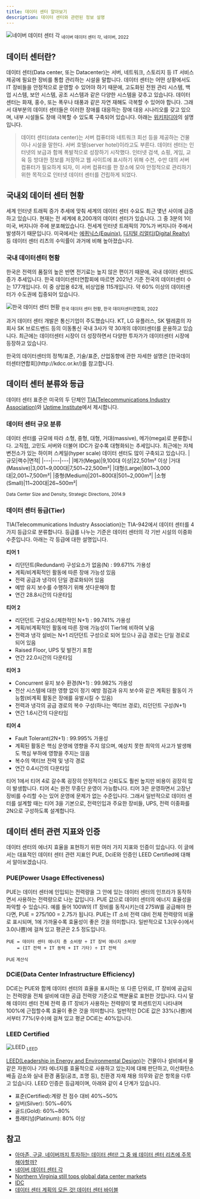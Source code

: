 ```yaml
---
title: 데이터 센터 알아보기
description: 데이터 센터와 관련된 정보 설명
---
```



![네이버 데이터 센터 각](https://www.navercorp.com/img/ko/mobile/value/img_datacenter.png)
<sub>네이버 데이터 센터 각, 네이버, 2022</sub>

## 데이터 센터란?
데이터 센터(Data center, 또는 Datacenter)는 서버, 네트워크, 스토리지 등 IT 서비스 제공에 필요한 장비를 통합 관리하는 시설을 말합니다.
데이터 센터는 어떤 상황에서도 IT 장비들을 안정적으로 운영할 수 있어야 하기 때문에, 고도화된 전원 관리 시스템, 백업 시스템, 보안 시스템, 공조 시스템과 같은 다양한 시스템을 갖추고 있습니다.
데이터 센터는 화재, 홍수, 또는 폭우나 태풍과 같은 자연 재해도 극복할 수 있어야 합니다. 그래서 대부분의 데이터 센터들은 이러한 장애를 대응하는 장애 대응 시나리오를 갖고 있으며, 내부 시설들도 장애 극복할 수 있도록 구축되어 있습니다.
아래는 [위키피디아](https://ko.wikipedia.org/wiki/%EB%8D%B0%EC%9D%B4%ED%84%B0_%EC%84%BC%ED%84%B0)의 설명입니다.

> 데이터 센터(data center)는 서버 컴퓨터와 네트워크 회선 등을 제공하는 건물이나 시설을 말한다. 서버 호텔(server hotel)이라고도 부른다.
데이터 센터는 인터넷의 보급과 함께 폭발적으로 성장하기 시작했다. 인터넷 검색, 쇼핑, 게임, 교육 등 방대한 정보를 저장하고 웹 사이트에 표시하기 위해
수천, 수만 대의 서버 컴퓨터가 필요하게 되자, 이 서버 컴퓨터를 한 장소에 모아 안정적으로 관리하기 위한 목적으로 인터넷 데이터 센터를 건립하게 되었다.

## 국내외 데이터 센터 현황
세계 인터넷 트래픽 증가 추세에 맞춰 세계의 데이터 센터 수요도 최근 몇년 사이에 급증하고 있습니다. 현재는 전 세계에 8,200개의 데이터 센터가 있습니다. 그 중 3분의 1이 미국, 버지니아 주에 분포해있습니다. 전세계 인터넷 트래픽의 70%가 버지니아 주에서 발생하기 때문입니다.
미국에서는 [에퀴닉스(Equinix)](https://www.equinix.kr/), [디지털 리얼티(Digital Realty)](https://www.digitalrealty.com/) 등 데이터 센터 리츠의 수익률이 과거에 비해 높아졌습니다.

### 국내 데이터센터 현황
한국은 전력의 품질의 높은 반면 전기료는 높지 않은 편이기 때문에, 국내 데이터 센터도 증가 추세입니다. 한국 데이터센터연합회에 따르면 2021년 기준 전국의 데이터센터 수는 177개입니다.
이 중 상업용 62개, 비상업용 115개입니다. 약 60% 이상의 데이터센터가 수도권에 집중되어 있습니다.

![한국 데이터 센터 현황](/images/datacenter/datacenter_05.png)
<sub>한국 데이터 센터 현황, 한국 데이터센터연합회, 2022</sub>

과거 데이터 센터 개발은 통신기업이 주도했습니다. KT, LG 유플러스, SK 텔레콤의 자회사 SK 브로드밴드 등의 이동통신 국내 3사가 약 30개의 데이터센터를 운용하고 있습니다.
최근에는 데이터센터 시장이 더 성장하면서 다양한 투자가가 데이터센터 시장에 등장하고 있습니다.

<Callout type="info" emoji="💡">
    한국의 데이터센터의 정책/표준, 기술/표준, 산업동향에 관한 자세한 설명은 [한국데이터센터연합회](http://kdcc.or.kr/)를 참고합니다.
</Callout>

## 데이터 센터 분류와 등급
데이터 센터 표준은 미국의 두 단체인 [TIA(Telecommunications Industry Association)](https://en.wikipedia.org/wiki/Telecommunications_Industry_Association)와
[Uptime Institute](https://uptimeinstitute.com/)에서 제시합니다.

### 데이터 센터 규모 분류
데이터 센터를 규모에 따라 소형, 중형, 대형, 거대(massive), 메가(mega)로 분류합니다. 고직접, 고민도 서버와 더불어 IDC가 갈수록 대형화되는 추세입니다.
최근에는 자체 변전소가 있는 하이퍼 스케일(hyper scale) 데이터 센터도 많이 구축되고 있습니다.
|규모|랙수|면적|
|---|---|---|
|메가(Mega)|9,100대 이상|22,501m² 이상
|거대(Massive)|3,001~9,000대|7,501~22,500m²|
|대형(Large)|801~3,000대|2,001~7,500m²|
|중형(Medium)|201~800대|501~2,000m²|
|소형(Small)|11~200대|26~500m²|

<sub>Data Center Size and Density, Strategic Directions, 2014.9</sub>

### 데이터 센터 등급(Tier)
TIA(Telecommunications Industry Association)는 TIA-942에서 데이터 센터를 4 가지 등급으로 분류합니다.
등급를 나누는 기준은 데이터 센터의 각 기반 시설의 이중화 수준입니다. 아래는 각 등급에 대한 설명입니다.

**티어 1**
* 리던던트(Redundant) 구성요소가 없음(N) : 99.671% 가용성
* 계획/비계획적인 활동에 따른 장애 가능성 있음
* 전력 공급과 냉각이 단일 경로화되어 있음
* 예방 유지 보수를 수행하기 위해 셧다운해야 함
* 연간 28.8시간의 다운타임

**티어 2**
* 리던던트 구성요소(제한적인 N+1) : 99.741% 가용성
* 계획/비계획적인 활동에 따른 장애 가능성이 Tier1에 비하여 낮음
* 전력과 냉각 설비는 N+1 리던던트 구성으로 되어 있으나 공급 경로는 단일 경로로 되어 있음
* Raised Floor, UPS 및 발전기 포함
* 연간 22.0시간의 다운타임

**티어 3**
* Concurrent 유지 보수 환경(N+1) : 99.982% 가용성
* 전산 시스템에 대한 영향 없이 정기 예방 점검과 유지 보수와 같은 계획된 활동이 가능함(비계획 활동은 장애를 유발시킬 수 있음)
* 전력과 냉각의 공급 경로의 복수 구성(하나는 액티브 경로), 리던던트 구성(N+1)
* 연간 1.6시간의 다운타임

**티어 4**
* Fault Tolerant(2N+1) : 99.995% 가용성
* 계획된 활동은 핵심 운영에 영향을 주지 않으며, 예상치 못한 최악의 사고가 발생해도 핵심 부하에 영향을 주지는 않음
* 복수의 액티브 전력 및 냉각 경로
* 연간 0.4시간의 다운타임

티어 1에서 티어 4로 갈수록 굉장히 안정적이고 신뢰도도 훨씬 높지만 비용이 굉장히 많이 발생합니다. 티어 4는 완전 무중단 운영이 가능합니다.
티어 3은 운영하면서 고장난 장비를 수리할 수는 있어 운영에 문제가 없는 수준입니다. 그래서 일반적으로 데이터 센터를
설계할 때는 티어 3을 기본으로, 전력인입과 주요한 장비들, UPS, 전력 이중화를 2N으로 구성하도록 설계합니다.

## 데이터 센터 관련 지표와 인증
데이터 센터의 에너지 효율을 표현하기 위한 여러 가지 지표와 인증이 있습니다. 이 글에서는 대표적인 데이터 센터 관련 지표인 PUE, DciE와 인증인 LEED Certified에 대해서 알아보겠습니다.

### PUE(Power Usage Effectiveness)
PUE는 데이터 센터에 인입되는 전력량을 그 안에 있는 데이터 센터의 인프라가 동작하면서 사용하는 전력량으로 나눈 값입니다. PUE 값으로 데이터 센터의 에너지 효율성을 파악할 수 있습니다.
예를 들어 100W의 IT 장비를 동작시키는데 275W를 공급해야 한다면, PUE = 275/100 = 2.75가 됩니다.
PUE는 IT 소비 전력 대비 전체 전력량의 비율로 표시되며, 1에 가까울수록 효율성이 좋은 것을 의미합니다. 일반적으로 1.3(우수)에서 3.0(나쁨)에 걸쳐 있고 평균은 2.5 정도입니다.
```shell
PUE = 데이터 센터 에너지 총 소비량 ÷ IT 장비 에너지 소비량
    = (IT 전력 + IT 동력 + IT 기타) ÷ IT 전력
```
<sub>PUE 계산식</sub>

### DCiE(Data Center Infrastructure Efficiency)
DCiE는 PUE와 함께 데이터 센터의 효율을 표시하는 또 다른 단위로, IT 장비에 공급되는 전력량을 전체 설비에 대한 공급 전력량 기준으로 백분율로 표현한 것입니다.
다시 말해 데이터 센터 전체 전력 중 IT 장비가 사용하는 전력량이 몇 퍼센트인지 나타내며 100%에 근접할수록 효율이 좋은 것을 의미합니다.
일반적인 DCiE 값은 33%(나쁨)에서부터 77%(우수)에 걸쳐 있고 평균 DCiE는 40%입니다.

### LEED Certified
![LEED](/images/datacenter/datacenter_leed.png)
<sub>LEED</sub>

[LEED(Leadership in Energy and Environmental Design)](https://www.usgbc.org/leed)는 건물이나 설비에서 물 같은 자원이나 기타 에너지를 효율적으로 사용하고 있는지에 대해 판단하고,
이산화탄소 배출 감소와 실내 환경 품질(공조, 조명 등), 친환경 자재 채용 의무와 같은 항목을 다루고 있습니다.
LEED 인증은 등급제이며, 아래와 같이 4 단계가 있습니다.

* 표준(Certified):계량 전 점수 대비 40%~50%
* 실버(Silver): 50%~60%
* 골드(Gold): 60%~80%
* 플래티넘(Platinum): 80% 이상

## 참고
* [아마존, 구글, 네이버까지 투자하는 데이터 센터! 그 중 왜 데이터 센터 리츠에 주목해야할까?](https://youtu.be/cp0sp-iE1mo)
* [네이버 데이터 센터 각](https://datacenter.navercorp.com/)
* [Northern Virginia still tops global data center markets](https://wtop.com/business-finance/2022/01/n-virginia-still-tops-global-data-center-markets-and-whats-a-gigawatt/)
* [IDC](https://www.idc.com/kr)
* [데이터 센터 계획의 모든 것! 데이터 센터 바이블](https://www.youtube.com/watch?v=T-dhMIAyYPk)
